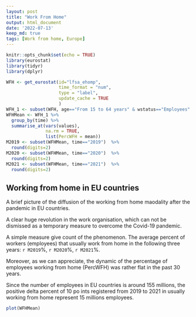 ```yaml
---
layout: post
title: "Work From Home"
output: html_document
date: '2022-07-13'
keep_md: true
tags: [Work from home, Europe]
---
```


```r
knitr::opts_chunk$set(echo = TRUE)
library(eurostat)
library(tidyr)
library(dplyr)
```

```r
WFH <- get_eurostat(id="lfsa_ehomp",
                    time_format = "num",
                    type = "label",
                    update_cache = TRUE
                    )
WFH_1 <- subset(WFH, age=="From 15 to 64 years" & wstatus=="Employees" & frequenc=="Usually")
WFHMean <- WFH_1 %>%
  group_by(time) %>%
  summarise_at(vars(values), 
               na.rm = TRUE, 
               list(PercWFH = mean))
M2019 <- subset(WFHMean, time=="2019")  %>%
  round(digits=2)
M2020 <- subset(WFHMean, time=="2020")  %>%
  round(digits=2)
M2021 <- subset(WFHMean, time=="2021")  %>%
  round(digits=2)

```
## Working from home in EU countries

<!-- This is an R Markdown document. Markdown is a simple formatting syntax for authoring HTML, PDF, and MS Word documents. For more details on using R Markdown see <http://rmarkdown.rstudio.com>. -->

<!-- When you click the **Knit** button a document will be generated that includes both content as well as the output of any embedded R code chunks within the document. You can embed an R code chunk like this: -->
A brief picture of the diffusion of the working from home maodality after the pandemic in EU countries.

A clear huge revolution in the work organisation, which can not be dismissed as a temporary measure to overcome the Covid-19 pandemic.

A simple measure give count of the phenomenon. The average percent of workers (employees) that usually work from home in the following three years: `r M2019`%, `r M2020`%, `r M2021`%.

Moreover, as we can appreciate, the dynamic of the percentage of employees working from home (PercWFH) was rather flat in the past 30 years.

Since the number of employees in EU countries is around 155 millions, the positive delta percent of 10 po
ints registered from 2019 to 2021 in usually working from home  represent 15 millions employees.


```r
plot(WFHMean)
```